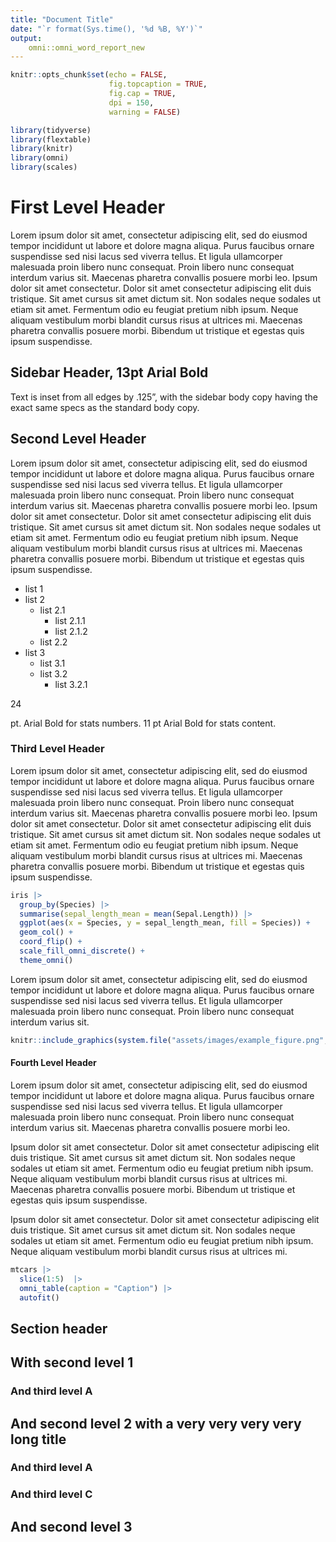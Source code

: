 ```yaml
---
title: "Document Title"
date: "`r format(Sys.time(), '%d %B, %Y')`"
output:
    omni::omni_word_report_new
---
```


```r
knitr::opts_chunk$set(echo = FALSE,
                      fig.topcaption = TRUE,
                      fig.cap = TRUE,
                      dpi = 150,
                      warning = FALSE)

library(tidyverse)
library(flextable)
library(knitr)
library(omni)
library(scales)
```

# First Level Header

<p class="left-column">
Lorem ipsum dolor sit amet, consectetur adipiscing elit, sed do eiusmod tempor incididunt ut labore et dolore magna aliqua. Purus faucibus ornare suspendisse sed nisi lacus sed viverra tellus. Et ligula ullamcorper malesuada proin libero nunc consequat. Proin libero nunc consequat interdum varius sit. Maecenas pharetra convallis posuere morbi leo. Ipsum dolor sit amet consectetur. Dolor sit amet consectetur adipiscing elit duis tristique. Sit amet cursus sit amet dictum sit. Non sodales neque sodales ut etiam sit amet. Fermentum odio eu feugiat pretium nibh ipsum. Neque aliquam vestibulum morbi blandit cursus risus at ultrices mi. Maecenas pharetra convallis posuere morbi. Bibendum ut tristique et egestas quis ipsum suspendisse.
</p>

<p class="sidebar">
## Sidebar Header, 13pt Arial Bold

Text is inset from all edges by .125”, with the sidebar body copy having the exact same specs as the standard body copy.
</p>

## Second Level Header

Lorem ipsum dolor sit amet, consectetur adipiscing elit, sed do eiusmod tempor incididunt ut labore et dolore magna aliqua. Purus faucibus ornare suspendisse sed nisi lacus sed viverra tellus. Et ligula ullamcorper malesuada proin libero nunc consequat. Proin libero nunc consequat interdum varius sit. Maecenas pharetra convallis posuere morbi leo. Ipsum dolor sit amet consectetur. Dolor sit amet consectetur adipiscing elit duis tristique. Sit amet cursus sit amet dictum sit. Non sodales neque sodales ut etiam sit amet. Fermentum odio eu feugiat pretium nibh ipsum. Neque aliquam vestibulum morbi blandit cursus risus at ultrices mi. Maecenas pharetra convallis posuere morbi. Bibendum ut tristique et egestas quis ipsum suspendisse.

+ list 1
+ list 2
  + list 2.1
    + list 2.1.1
    + list 2.1.2
  + list 2.2
+ list 3
  + list 3.1
  + list 3.2
    + list 3.2.1

:::stats-block
:::stats-number
24
:::
:::stats-content
pt. Arial Bold for stats numbers. 11 pt Arial Bold for stats content.
:::
:::

### Third Level Header

Lorem ipsum dolor sit amet, consectetur adipiscing elit, sed do eiusmod tempor incididunt ut labore et dolore magna aliqua. Purus faucibus ornare suspendisse sed nisi lacus sed viverra tellus. Et ligula ullamcorper malesuada proin libero nunc consequat. Proin libero nunc consequat interdum varius sit. Maecenas pharetra convallis posuere morbi leo. Ipsum dolor sit amet consectetur. Dolor sit amet consectetur adipiscing elit duis tristique. Sit amet cursus sit amet dictum sit. Non sodales neque sodales ut etiam sit amet. Fermentum odio eu feugiat pretium nibh ipsum. Neque aliquam vestibulum morbi blandit cursus risus at ultrices mi. Maecenas pharetra convallis posuere morbi. Bibendum ut tristique et egestas quis ipsum suspendisse.

```r
iris |>
  group_by(Species) |>
  summarise(sepal_length_mean = mean(Sepal.Length)) |>
  ggplot(aes(x = Species, y = sepal_length_mean, fill = Species)) +
  geom_col() +
  coord_flip() +
  scale_fill_omni_discrete() +
  theme_omni()
```

Lorem ipsum dolor sit amet, consectetur adipiscing elit, sed do eiusmod tempor incididunt ut labore et dolore magna aliqua. Purus faucibus ornare suspendisse sed nisi lacus sed viverra tellus. Et ligula ullamcorper malesuada proin libero nunc consequat. Proin libero nunc consequat interdum varius sit.

```r
knitr::include_graphics(system.file("assets/images/example_figure.png", package = "omni"))
```

#### Fourth Level Header

Lorem ipsum dolor sit amet, consectetur adipiscing elit, sed do eiusmod tempor incididunt ut labore et dolore magna aliqua. Purus faucibus ornare suspendisse sed nisi lacus sed viverra tellus. Et ligula ullamcorper malesuada proin libero nunc consequat. Proin libero nunc consequat interdum varius sit. Maecenas pharetra convallis posuere morbi leo. 

Ipsum dolor sit amet consectetur. Dolor sit amet consectetur adipiscing elit duis tristique. Sit amet cursus sit amet dictum sit. Non sodales neque sodales ut etiam sit amet. Fermentum odio eu feugiat pretium nibh ipsum. Neque aliquam vestibulum morbi blandit cursus risus at ultrices mi. Maecenas pharetra convallis posuere morbi. Bibendum ut tristique et egestas quis ipsum suspendisse.

Ipsum dolor sit amet consectetur. Dolor sit amet consectetur adipiscing elit duis tristique. Sit amet cursus sit amet dictum sit. Non sodales neque sodales ut etiam sit amet. Fermentum odio eu feugiat pretium nibh ipsum. Neque aliquam vestibulum morbi blandit cursus risus at ultrices mi.

```r
mtcars |> 
  slice(1:5)  |> 
  omni_table(caption = "Caption") |> 
  autofit()
```

:::section-header
# Section header
:::

## With second level 1

### And third level A

## And second level 2 with a very very very very long title

### And third level A

### And third level C

## And second level 3



